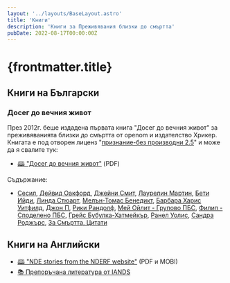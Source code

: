 ```yaml
---
layout: '../layouts/BaseLayout.astro'
title: 'Книги'
description: 'Книги за Преживявания близки до смъртта'
pubDate: 2022-08-17T00:00:00Z
---
```


# {frontmatter.title}

## Книги на Български

### Досег до вечния живот

През 2012г. беше издадена първата книга "Досег до вечния живот" за преживяванията близки до смъртта от openom и издателство Хрикер. Книгата е под отворен лиценз "[признание-без производни 2.5](http://creativecommons.org/licenses/by-nd/2.5/bg/)" и може да я свалите тук:

- [🕮 "Досег до вечния живот"](/files/doseg_do_vecnia_jivot.pdf) (PDF)

Съдържание:
- [Сесил](nde/children-ndes), [Дейвид Оакфорд](nde/david-oakford/), [Джейни Смит](nde/jayne-smith/), [Лаурелин Мартин](nde/laurelynn-martin/), [Бети Ийди](nde/betty-eadie/), [Линда Стюарт](nde/linda-stewart/), [Мелън-Томас Бенедикт](nde/mellen-thomas-benedict/), [Барбара Харис Уитфилд](nde/barbara-harris-whitfield/), [Джон П](nde/johnp/), [Рики Рандолф](nde/ricky-randolph/), [Мей Ойлит - Групово ПБС](nde/group-may-eulitt/), [Филип - Споделено ПБС](nde/shared-phillip/), [Грейс Бубулка-Хатмейкър](nde/grace-bubulka-hatmaker/), [Ранел Уолис](nde/ranelle-wallace/), [Сандра Роджърс](nde/sandra-rogers/), [За Смъртта, Цитати](pages/death-quotes/)

## Книги на Английски

- [🕮 "NDE stories from the NDERF website"](https://www.nderf.org/catalog.htm) (PDF и MOBI)
- [📚 Препоръчана литература от IANDS](https://iands.org/resources/education/recommended-reading.html)
